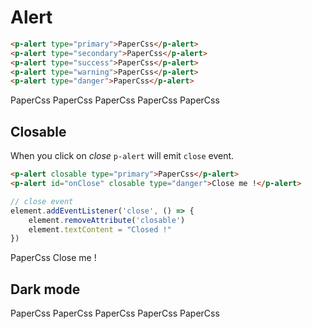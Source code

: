 
<Meta title="Components/Alert/Demo" />

# Alert

```html
<p-alert type="primary">PaperCss</p-alert>
<p-alert type="secondary">PaperCss</p-alert>
<p-alert type="success">PaperCss</p-alert>
<p-alert type="warning">PaperCss</p-alert>
<p-alert type="danger">PaperCss</p-alert>
```

<p-alert type="primary">PaperCss</p-alert>
<p-alert type="secondary">PaperCss</p-alert>
<p-alert type="success">PaperCss</p-alert>
<p-alert type="warning">PaperCss</p-alert>
<p-alert type="danger">PaperCss</p-alert>

## Closable

When you click on *close* `p-alert` will emit `close` event.

```html
<p-alert closable type="primary">PaperCss</p-alert>
<p-alert id="onClose" closable type="danger">Close me !</p-alert>
```

```javascript
// close event
element.addEventListener('close', () => {
    element.removeAttribute('closable')
    element.textContent = "Closed !"
})
```

<p-alert closable type="primary">PaperCss</p-alert>
<p-alert id="onClose" closable type="danger">Close me !</p-alert>

## Dark mode

<div style={{padding: '10px', boxSizing: "border-box", width: "100%", background: "#41403e"}}>
    <p-alert dark type="primary">PaperCss</p-alert>
    <p-alert dark type="secondary">PaperCss</p-alert>
    <p-alert dark type="success">PaperCss</p-alert>
    <p-alert dark closable type="warning">PaperCss</p-alert>
    <p-alert dark closable type="danger">PaperCss</p-alert>
</div>
